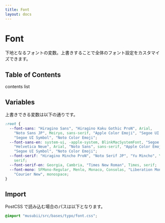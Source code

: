 ```yaml
---
title: Font
layout: docs
---
```


# Font

下地となるフォントの変数。上書きすることで全体のフォント設定をカスタマイズできます。

## Table of Contents

contents list

## Variables

上書きできる変数は以下の通りです。

```css
:root {
  --font-sans: "Hiragino Sans", "Hiragino Kaku Gothic ProN", Arial,
    "Noto Sans JP", Meiryo, sans-serif, "Apple Color Emoji", "Segoe UI Emoji",
    "Segoe UI Symbol", "Noto Color Emoji";
  --font-sans-en: system-ui, -apple-system, BlinkMacSystemFont, "Segoe UI", Roboto,
    "Helvetica Neue", Arial, "Noto Sans", sans-serif, "Apple Color Emoji", "Segoe UI Emoji",
    "Segoe UI Symbol", "Noto Color Emoji";
  --font-serif: "Hiragino Mincho ProN", "Noto Serif JP", "Yu Mincho", YuMincho,
    serif;
  --font-serif-en: Georgia, Cambria, "Times New Roman", Times, serif;
  --font-mono: SFMono-Regular, Menlo, Monaco, Consolas, "Liberation Mono",
    "Courier New", monospace;
}
```

## Import

PostCSS で読み込む場合のパスは以下となります。

```css
@import "musubii/src/bases/typo/font.css";
```
